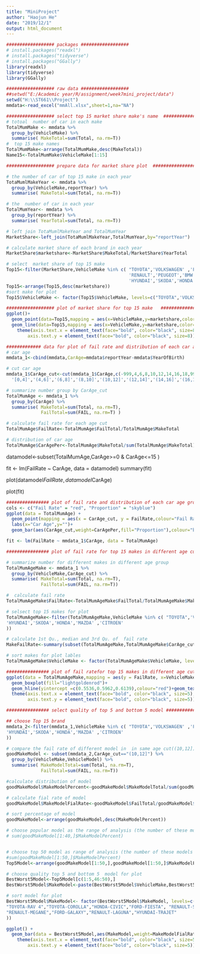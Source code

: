 ---
title: "MiniProject"
author: "Haojun He"
date: "2019/12/1"
output: html_document
---

```{r include = FALSE}
################## packages ##################
# install.packages("readxl")
# install.packages("tidyverse")
# install.packages("GGally")
library(readxl)
library(tidyverse)
library(GGally)
```

```{r  echo=FALSE }
################## raw data ##################
##setwd("E:/Academic year/R/assignment/week7mini_project/data")
setwd("H:\\ST661\\Project")
mmdata<-read_excel("mmAll.xlsx",sheet=1,na="NA")
```

```{r  ,echo=FALSE}
################## select top 15 market share make's name  ##################
# totoal  number of car in each make 
TotalMumMake <- mmdata %>%
  group_by(VehicleMake) %>%
  summarise( MakeTotal=sum(Total, na.rm=T)) 
#  top 15 make names
TotalMumMake<-arrange(TotalMumMake,desc(MakeTotal))
Name15<-TotalMumMake$VehicleMake[1:15]
```


```{r , echo=FALSE}
################## prepare data for market share plot  ##################

# the number of car of top 15 make in each year
TotaMumlMakeYear <- mmdata %>%
  group_by(VehicleMake,reportYear) %>%
  summarise( MakeTotal=sum(Total, na.rm=T))

# the  number of car in each year
TotalMumYear<- mmdata %>%
  group_by(reportYear) %>%
  summarise( YearTotal=sum(Total, na.rm=T)) 

# left join TotaMumlMakeYear and TotalMumYear
MarketShare<-left_join(TotaMumlMakeYear,TotalMumYear,by="reportYear")

# calculate market share of each brand in each year
MarketShare$marketshare<-MarketShare$MakeTotal/MarketShare$YearTotal

# select  market share of top 15 make
Top15<-filter(MarketShare,VehicleMake %in% c( "TOYOTA",'VOLKSWAGEN' ,'FORD','NISSAN','OPEL',
                                              'RENAULT','PEUGEOT','BMW','AUDI','MERCEDES BENZ',
                                              'HYUNDAI','SKODA','HONDA','MAZDA' ,'CITROEN'))
Top15<-arrange(Top15,desc(marketshare))
#sort make for plot 
Top15$VehicleMake <- factor(Top15$VehicleMake, levels=c("TOYOTA",'VOLKSWAGEN' ,'FORD','NISSAN','OPEL','RENAULT','PEUGEOT','BMW','AUDI','MERCEDES BENZ','HYUNDAI','SKODA','HONDA','MAZDA' ,'CITROEN'), ordered=TRUE)

```

```{r Top15,echo=FALSE}
################## plot of market share for top 15 make   ##################
ggplot()+
  geom_point(data=Top15,mapping = aes(x=VehicleMake,y=marketshare,color=reportYear))+
  geom_line(data=Top15,mapping = aes(x=VehicleMake,y=marketshare,color=reportYear))+labs(x="Vehicle Make",y="Market Share", color="Report Year")+theme_bw()+
    theme(axis.text.x = element_text(face="bold", color="black", size=8),
        axis.text.y = element_text(face="bold", color="black", size=8)) + coord_flip()

```

```{r ,echo=FALSE}
############# data for plot of fail rate and distribution of each car age cut  ###############
# car age
mmdata_1<-cbind(mmdata,CarAge=mmdata$reportYear-mmdata$YearOfBirth)

# cut car age 
mmdata_1$CarAge_cut<-cut(mmdata_1$CarAge,c(-999,4,6,8,10,12,14,16,18,999),labels = c(
  '[0,4]','(4,6]','(6,8]','(8,10]','(10,12]','(12,14]','(14,16]','(16,18]','(18,+)'))

# summarize number group by CarAge_cut
TotalMumAge <- mmdata_1 %>%
  group_by(CarAge) %>%
  summarise( MakeTotal=sum(Total, na.rm=T),
             FailTotal=sum(FAIL, na.rm=T) ) 

# calculate fail rate for each age cut
TotalMumAge$FailRate<-TotalMumAge$FailTotal/TotalMumAge$MakeTotal

# distribution of car age
TotalMumAge$CarAgePer<-TotalMumAge$MakeTotal/sum(TotalMumAge$MakeTotal)
```

datamodel<-subset(TotalMumAge,CarAge>=0 & CarAge<=15 )

fit <- lm(FailRate ~ CarAge, data = datamodel)
summary(fit)


plot(datamodel$FailRate ,datamodel$CarAge)

plot(fit)


```{r ,echo=FALSE}
################ plot of fail rate and distribution of each car age group   ################
cols <- c("Fail Rate" = "red", "Proportion" = "skyblue")
ggplot(data = TotalMumAge) +
  geom_point(mapping = aes(x = CarAge_cut, y = FailRate,colour="Fail Rate"))+ 
  labs(x="Car Age",y="")+
  geom_bar(aes(CarAge_cut,weight=CarAgePer,fill="Proportion"),colour="black") + theme_bw()+ scale_colour_manual(name = "",values=cols)+scale_fill_manual(name="",values=cols)

```

````{r}
fit <- lm(FailRate ~ mmdata_1$CarAge, data = TotalMumAge)
````

```{r ,echo=FALSE}
################ plot of fail rate for top 15 makes in different age cut  ##################

# summarize number for different makes in different age group
TotalMumAgeMake <- mmdata_1 %>%
  group_by(VehicleMake,CarAge_cut) %>%
  summarise( MakeTotal=sum(Total, na.rm=T),
             FailTotal=sum(FAIL, na.rm=T))

#  calculate fail rate 
TotalMumAgeMake$FailRate<-TotalMumAgeMake$FailTotal/TotalMumAgeMake$MakeTotal

# selsect top 15 makes for plot
TotalMumAgeMake<-filter(TotalMumAgeMake,VehicleMake %in% c( "TOYOTA",'VOLKSWAGEN' ,'FORD','NISSAN','OPEL','RENAULT','PEUGEOT','BMW','AUDI','MERCEDES BENZ',
'HYUNDAI','SKODA','HONDA','MAZDA' ,'CITROEN'
))

# calculate 1st Qu., median and 3rd Qu. of  fail rate 
MakeFailRate<-summary(subset(TotalMumAgeMake,TotalMumAgeMake$CarAge_cut=="(10,12]")$FailRate)

# sort makes for plot lables
TotalMumAgeMake$VehicleMake <- factor(TotalMumAgeMake$VehicleMake, levels=c('HONDA','TOYOTA','MAZDA','NISSAN','MERCEDES BENZ','FORD', 'VOLKSWAGEN','OPEL','SKODA','BMW','AUDI','CITROEN','PEUGEOT','HYUNDAI','RENAULT' ))

```

```{r,echo=FALSE } 
################ plot of fail ratefor top 15 makes in different age cut  ##################
ggplot(data = TotalMumAgeMake,mapping = aes(y = FailRate, x=VehicleMake)) +
  geom_boxplot(fill="lightgoldenrod")+
  geom_hline(yintercept =c(0.5536,0.5962,0.6139),colour="red")+geom_text(aes(x=-0.2,y=0.5536,label ="LQ",hjust=-0.1, vjust = -0.2), size = 3)+geom_text(aes(x=-0.2,y=0.5962,label ="MED",hjust=-0.1, vjust = -0.2), size = 3)+geom_text(aes(x=-0.2,y=0.6139,label ="UQ",hjust=-0.045, vjust = -0.2), size = 3)+ labs(x="Vehicle Make", y="Fail Rate")+theme_bw()+
  theme(axis.text.x = element_text(face="bold", color="black", size=5),
        axis.text.y = element_text(face="bold", color="black", size=5))
```

```{r,echo=FALSE } 
################ select quality of top 5 and bottom 5 model ##################

## choose Top 15 brand 
mmdata_2<-filter(mmdata_1,VehicleMake %in% c( "TOYOTA",'VOLKSWAGEN' ,'FORD','NISSAN','OPEL',  'RENAULT','PEUGEOT','BMW','AUDI','MERCEDES BENZ',
'HYUNDAI','SKODA','HONDA','MAZDA' ,'CITROEN'
))

# compare the fail rate of different model in  in same age cut((10,12])
goodMakeModel <- subset(mmdata_2,CarAge_cut=="(10,12]") %>%
  group_by(VehicleMake,VehicleModel) %>%
  summarise( MakeModelTotal=sum(Total, na.rm=T),
             FailTotal=sum(FAIL, na.rm=T))

#calculate distribution of model 
goodMakeModel$MakeModelPercent<-goodMakeModel$MakeModelTotal/sum(goodMakeModel$MakeModelTotal)

# calculate fial rate of model 
goodMakeModel$MakeModelFialRate<-goodMakeModel$FailTotal/goodMakeModel$MakeModelTotal

# sort percentage of model
goodMakeModel<-arrange(goodMakeModel,desc(MakeModelPercent))

# choose popular model as the range of analysis (the number of these models shoold occupy at lease 80% of total)
# sum(goodMakeModel[1:40,]$MakeModelPercent)


# choose top 50 model as range of analysis (the number of these models is at least 85% of total)
#sum(goodMakeModel[1:50,]$MakeModelPercent)
Top5Model<-arrange(goodMakeModel[1:50,],goodMakeModel[1:50,]$MakeModelFialRate)

# choose quality top 5 and bottom 5  model for plot
BestWorst5Model<-Top5Model[c(1:5,46:50),]
BestWorst5Model$MakeModel<-paste(BestWorst5Model$VehicleMake,BestWorst5Model$VehicleModel,sep = "-")

# sort model for plot
BestWorst5Model$MakeModel<- factor(BestWorst5Model$MakeModel, levels=c("TOYOTA-YARIS",
"TOYOTA-RAV 4","TOYOTA-COROLLA","HONDA-CIVIC","FORD-FIESTA", "RENAULT-SCENIC",             
"RENAULT-MEGANE","FORD-GALAXY","RENAULT-LAGUNA","HYUNDAI-TRAJET" 
))
```

```{r,echo=FALSE}
ggplot() +
  geom_bar(data = BestWorst5Model,aes(MakeModel,weight=MakeModelFialRate),colour="blue",fill="blue")+
    theme(axis.text.x = element_text(face="bold", color="black", size=5),
        axis.text.y = element_text(face="bold", color="black", size=5))

```



